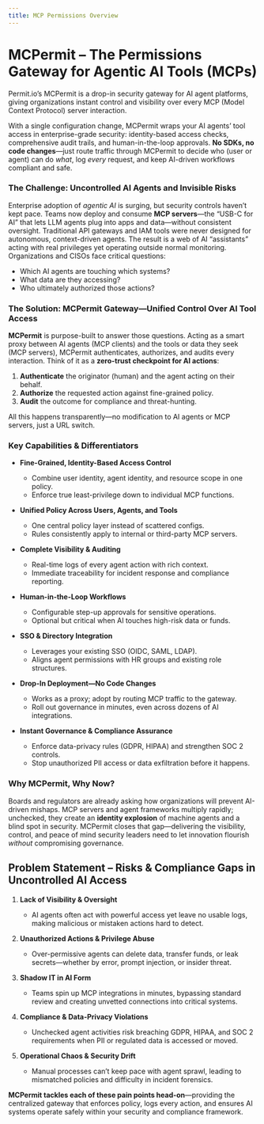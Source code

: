 ```yaml
---
title: MCP Permissions Overview
---
```


# MCPermit – The Permissions Gateway for Agentic AI Tools (MCPs)

Permit.io’s MCPermit is a drop-in security gateway for AI agent platforms, giving organizations instant control and visibility over every MCP (Model Context Protocol) server interaction.

With a single configuration change, MCPermit wraps your AI agents’ tool access in enterprise-grade security: identity-based access checks, comprehensive audit trails, and human-in-the-loop approvals. **No SDKs, no code changes**—just route traffic through MCPermit to decide who (user or agent) can do *what*, log *every* request, and keep AI-driven workflows compliant and safe.



### The Challenge: Uncontrolled AI Agents and Invisible Risks  

Enterprise adoption of *agentic AI* is surging, but security controls haven’t kept pace. Teams now deploy and consume **MCP servers**—the “USB-C for AI” that lets LLM agents plug into apps and data—without consistent oversight. Traditional API gateways and IAM tools were never designed for autonomous, context-driven agents. The result is a web of AI “assistants” acting with real privileges yet operating outside normal monitoring.  
Organizations and CISOs face critical questions:

* Which AI agents are touching which systems?  
* What data are they accessing?  
* Who ultimately authorized those actions?

### The Solution: MCPermit Gateway—Unified Control Over AI Tool Access  

**MCPermit** is purpose-built to answer those questions. Acting as a smart proxy between AI agents (MCP clients) and the tools or data they seek (MCP servers), MCPermit authenticates, authorizes, and audits every interaction. Think of it as a **zero-trust checkpoint for AI actions**:

1. **Authenticate** the originator (human) and the agent acting on their behalf.  
2. **Authorize** the requested action against fine-grained policy.  
3. **Audit** the outcome for compliance and threat-hunting.

All this happens transparently—no modification to AI agents or MCP servers, just a URL switch.

### Key Capabilities & Differentiators

- **Fine-Grained, Identity-Based Access Control**  
  * Combine user identity, agent identity, and resource scope in one policy.  
  * Enforce true least-privilege down to individual MCP functions.

- **Unified Policy Across Users, Agents, and Tools**  
  * One central policy layer instead of scattered configs.  
  * Rules consistently apply to internal or third-party MCP servers.

- **Complete Visibility & Auditing**  
  * Real-time logs of every agent action with rich context.  
  * Immediate traceability for incident response and compliance reporting.

- **Human-in-the-Loop Workflows**  
  * Configurable step-up approvals for sensitive operations.  
  * Optional but critical when AI touches high-risk data or funds.

- **SSO & Directory Integration**  
  * Leverages your existing SSO (OIDC, SAML, LDAP).  
  * Aligns agent permissions with HR groups and existing role structures.

- **Drop-In Deployment—No Code Changes**  
  * Works as a proxy; adopt by routing MCP traffic to the gateway.  
  * Roll out governance in minutes, even across dozens of AI integrations.

- **Instant Governance & Compliance Assurance**  
  * Enforce data-privacy rules (GDPR, HIPAA) and strengthen SOC 2 controls.  
  * Stop unauthorized PII access or data exfiltration before it happens.

### Why MCPermit, Why Now?  

Boards and regulators are already asking how organizations will prevent AI-driven mishaps. MCP servers and agent frameworks multiply rapidly; unchecked, they create an **identity explosion** of machine agents and a blind spot in security. MCPermit closes that gap—delivering the visibility, control, and peace of mind security leaders need to let innovation flourish *without* compromising governance.


## Problem Statement – Risks & Compliance Gaps in Uncontrolled AI Access

1. **Lack of Visibility & Oversight**  
   * AI agents often act with powerful access yet leave no usable logs, making malicious or mistaken actions hard to detect.

2. **Unauthorized Actions & Privilege Abuse**  
   * Over-permissive agents can delete data, transfer funds, or leak secrets—whether by error, prompt injection, or insider threat.

3. **Shadow IT in AI Form**  
   * Teams spin up MCP integrations in minutes, bypassing standard review and creating unvetted connections into critical systems.

4. **Compliance & Data-Privacy Violations**  
   * Unchecked agent activities risk breaching GDPR, HIPAA, and SOC 2 requirements when PII or regulated data is accessed or moved.

5. **Operational Chaos & Security Drift**  
   * Manual processes can’t keep pace with agent sprawl, leading to mismatched policies and difficulty in incident forensics.

**MCPermit tackles each of these pain points head-on**—providing the centralized gateway that enforces policy, logs every action, and ensures AI systems operate safely within your security and compliance framework.


